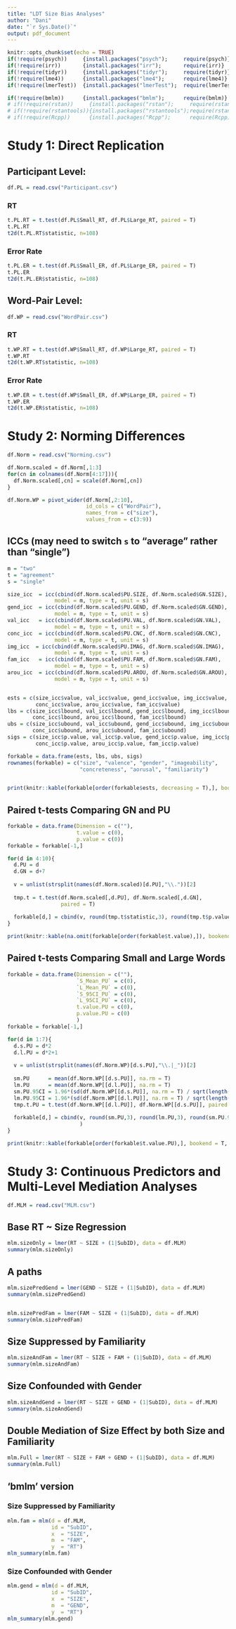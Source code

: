 ---
title: "LDT Size Bias Analyses"
author: "Dani"
date: "`r Sys.Date()`"
output: pdf_document
---

```{r setup, include=FALSE}
knitr::opts_chunk$set(echo = TRUE)
if(!require(psych))     {install.packages("psych");     require(psych)}
if(!require(irr))       {install.packages("irr");       require(irr)}
if(!require(tidyr))     {install.packages("tidyr");     require(tidyr)}
if(!require(lme4))      {install.packages("lme4");      require(lme4)}
if(!require(lmerTest))  {install.packages("lmerTest");  require(lmerTest)}

if(!require(bmlm))      {install.packages("bmlm");      require(bmlm)}
# if(!require(rstan))     {install.packages("rstan");     require(rstan)}
# if(!require(rstantools)){install.packages("rstantools");require(rstantools)}
# if(!require(Rcpp))      {install.packages("Rcpp");      require(Rcpp)}
```


# Study 1: Direct Replication

## Participant Level:
```{r}
df.PL = read.csv("Participant.csv")
```

### RT
```{r}
t.PL.RT = t.test(df.PL$Small_RT, df.PL$Large_RT, paired = T)
t.PL.RT
t2d(t.PL.RT$statistic, n=108)
```

### Error Rate
```{r}
t.PL.ER = t.test(df.PL$Small_ER, df.PL$Large_ER, paired = T)
t.PL.ER
t2d(t.PL.ER$statistic, n=108)
```


## Word-Pair Level:
```{r}
df.WP = read.csv("WordPair.csv")
```

### RT
```{r}
t.WP.RT = t.test(df.WP$Small_RT, df.WP$Large_RT, paired = T)
t.WP.RT
t2d(t.WP.RT$statistic, n=108)
```

### Error Rate
```{r}
t.WP.ER = t.test(df.WP$Small_ER, df.WP$Large_ER, paired = T)
t.WP.ER
t2d(t.WP.ER$statistic, n=108)
```





# Study 2: Norming Differences

```{r}
df.Norm = read.csv("Norming.csv")

df.Norm.scaled = df.Norm[,1:3]
for(cn in colnames(df.Norm[4:17])){
  df.Norm.scaled[,cn] = scale(df.Norm[,cn])
}

df.Norm.WP = pivot_wider(df.Norm[,2:10],
                         id_cols = c("WordPair"),
                         names_from = c("size"), 
                         values_from = c(3:9))
```

## ICCs (may need to switch `s` to "average" rather than "single")
```{r}

m = "two"
t = "agreement"
s = "single"

size_icc  = icc(cbind(df.Norm.scaled$PU.SIZE, df.Norm.scaled$GN.SIZE),
               model = m, type = t, unit = s)
gend_icc  = icc(cbind(df.Norm.scaled$PU.GEND, df.Norm.scaled$GN.GEND),
               model = m, type = t, unit = s)
val_icc   = icc(cbind(df.Norm.scaled$PU.VAL, df.Norm.scaled$GN.VAL),
               model = m, type = t, unit = s)
conc_icc  = icc(cbind(df.Norm.scaled$PU.CNC, df.Norm.scaled$GN.CNC),
               model = m, type = t, unit = s)
img_icc  = icc(cbind(df.Norm.scaled$PU.IMAG, df.Norm.scaled$GN.IMAG),
               model = m, type = t, unit = s)
fam_icc   = icc(cbind(df.Norm.scaled$PU.FAM, df.Norm.scaled$GN.FAM),
               model = m, type = t, unit = s)
arou_icc  = icc(cbind(df.Norm.scaled$PU.AROU, df.Norm.scaled$GN.AROU),
               model = m, type = t, unit = s)


ests = c(size_icc$value, val_icc$value, gend_icc$value, img_icc$value,
         conc_icc$value, arou_icc$value, fam_icc$value)
lbs = c(size_icc$lbound, val_icc$lbound, gend_icc$lbound, img_icc$lbound,
        conc_icc$lbound, arou_icc$lbound, fam_icc$lbound)
ubs = c(size_icc$ubound, val_icc$ubound, gend_icc$ubound, img_icc$ubound,
        conc_icc$ubound, arou_icc$ubound, fam_icc$ubound)
sigs = c(size_icc$p.value, val_icc$p.value, gend_icc$p.value, img_icc$p.value,
         conc_icc$p.value, arou_icc$p.value, fam_icc$p.value)

forkable = data.frame(ests, lbs, ubs, sigs)
rownames(forkable) = c("size", "valence", "gender", "imageability",
                       "concreteness", "aorusal", "familiarity")


print(knitr::kable(forkable[order(forkable$ests, decreasing = T),], bookend = T, digits = 3))
```

## Paired t-tests Comparing GN and PU
```{r}
forkable = data.frame(Dimension = c(""), 
                      t.value = c(0),
                      p.value = c(0))
forkable = forkable[-1,]

for(d in 4:10){
  d.PU = d
  d.GN = d+7
  
  v = unlist(strsplit(names(df.Norm.scaled)[d.PU],"\\."))[2]
  
  tmp.t = t.test(df.Norm.scaled[,d.PU], df.Norm.scaled[,d.GN], 
                 paired = T)
  
  forkable[d,] = cbind(v, round(tmp.t$statistic,3), round(tmp.t$p.value,3))
}

print(knitr::kable(na.omit(forkable[order(forkable$t.value),]), bookend = T, row.names = F, digits = 3))
```

## Paired t-tests Comparing Small and Large Words
```{r}
forkable = data.frame(Dimension = c(""), 
                      `S_Mean_PU` = c(0),
                      `L_Mean_PU` = c(0),
                      `S_95CI_PU` = c(0),
                      `L_95CI_PU` = c(0),
                      t.value.PU = c(0),
                      p.value.PU = c(0)  
                      )
forkable = forkable[-1,]

for(d in 1:7){
  d.s.PU = d*2
  d.l.PU = d*2+1
  
  v = unlist(strsplit(names(df.Norm.WP)[d.s.PU],"\\.|_"))[2]
  
  sm.PU      = mean(df.Norm.WP[[d.s.PU]], na.rm = T)
  lm.PU      = mean(df.Norm.WP[[d.l.PU]], na.rm = T)
  sm.PU.95CI = 1.96*(sd(df.Norm.WP[[d.s.PU]], na.rm = T) / sqrt(length(df.Norm.WP[[d.s.PU]])))
  lm.PU.95CI = 1.96*(sd(df.Norm.WP[[d.l.PU]], na.rm = T) / sqrt(length(df.Norm.WP[[d.l.PU]])))
  tmp.t.PU = t.test(df.Norm.WP[[d.l.PU]], df.Norm.WP[[d.s.PU]], paired = T)
  
  forkable[d,] = cbind(v, round(sm.PU,3), round(lm.PU,3), round(sm.PU.95CI,4), round(lm.PU.95CI,4), round(tmp.t.PU$statistic,3), round(tmp.t.PU$p.value,3) 
                       )
}

print(knitr::kable(forkable[order(forkable$t.value.PU),], bookend = T, row.names = F, digits = 3))
```






# Study 3: Continuous Predictors and Multi-Level Mediation Analyses
```{r}
df.MLM = read.csv("MLM.csv")
```

## Base RT ~ Size Regression
```{r}
mlm.sizeOnly = lmer(RT ~ SIZE + (1|SubID), data = df.MLM)
summary(mlm.sizeOnly)
```

## A paths
```{r}
mlm.sizePredGend = lmer(GEND ~ SIZE + (1|SubID), data = df.MLM)
summary(mlm.sizePredGend)


mlm.sizePredFam = lmer(FAM ~ SIZE + (1|SubID), data = df.MLM)
summary(mlm.sizePredFam)
```

## Size Suppressed by Familiarity
```{r}
mlm.sizeAndFam = lmer(RT ~ SIZE + FAM + (1|SubID), data = df.MLM)
summary(mlm.sizeAndFam)
```


## Size Confounded with Gender
```{r}
mlm.sizeAndGend = lmer(RT ~ SIZE + GEND + (1|SubID), data = df.MLM)
summary(mlm.sizeAndGend)
```

## Double Mediation of Size Effect by both Size and Familiarity

```{r}
mlm.Full = lmer(RT ~ SIZE + FAM + GEND + (1|SubID), data = df.MLM)
summary(mlm.Full)
```


## 'bmlm' version

### Size Suppressed by Familiarity
```{r}
mlm.fam = mlm(d = df.MLM,
              id = "SubID",
              x  = "SIZE",
              m  = "FAM",
              y  = "RT")
mlm_summary(mlm.fam)
```


### Size Confounded with Gender
```{r}
mlm.gend = mlm(d = df.MLM,
              id = "SubID",
              x  = "SIZE",
              m  = "GEND",
              y  = "RT")
mlm_summary(mlm.gend)
```



<!-- ### Double Mediation of Size Effect by both Size and Familiarity -->

<!-- #### Modified code for Double Mediation -->

<!-- This code has been modified from Vuorre & Bolger's (2018) original code -->

<!-- ```{r} -->

<!-- stancode = " -->
<!-- data{int<lower=1> N;             // Number of observations -->
<!--     int<lower=1> J;             // Number of participants -->
<!--     int<lower=1,upper=J> id[N]; // Participant IDs -->
<!--     vector[N] X;                // Manipulated variable -->
<!--     vector[N] M1;                // Mediator -->
<!--     vector[N] M2;                // Mediator -->
<!--     // Priors -->
<!--     real prior_dm1; -->
<!--     real prior_dm2; -->
<!--     real prior_dy; -->
<!--     real prior_a1; -->
<!--     real prior_b1; -->
<!--     real prior_a2; -->
<!--     real prior_b2; -->
<!--     real prior_cp; -->
<!--     real prior_tau_dm1; -->
<!--     real prior_tau_dm2; -->
<!--     real prior_tau_dy; -->
<!--     real prior_tau_a1; -->
<!--     real prior_tau_b1; -->
<!--     real prior_tau_a2; -->
<!--     real prior_tau_b2; -->
<!--     real prior_tau_cp; -->
<!--     real prior_lkj_shape; -->

<!--     vector[N] Y;                // Continuous outcome -->
<!-- } -->
<!-- transformed data{ -->
<!--     int K;                      // Number of predictors -->
<!--     K = 8; -->
<!-- } -->
<!-- parameters{ -->
<!--     // Regression Y on X, M1, and M2 -->
<!--     real dy;                    // Intercept -->
<!--     real cp;                    // X to Y effect -->
<!--     real b1;                     // M1 to Y effect -->
<!--     real b2;                     // M2 to Y effect -->
<!--     // Regression M1 on X -->
<!--     real dm1;                    // Intercept -->
<!--     real a1;                     // X to M effect -->
<!--     real<lower=0> sigma_m1;      // Residual -->
<!--     // Regression M2 on X -->
<!--     real dm2;                    // Intercept -->
<!--     real a2;                     // X to M effect -->
<!--     real<lower=0> sigma_m2;      // Residual -->

<!--     // Correlation matrix and SDs of participant-level varying effects -->
<!--     cholesky_factor_corr[K] L_Omega; -->
<!--     vector<lower=0>[K] Tau; -->

<!--     // Standardized varying effects -->
<!--     matrix[K, J] z_U; -->

<!--     real<lower=0> sigma_y;      // Residual -->
<!-- } -->
<!-- transformed parameters { -->
<!--     // Participant-level varying effects -->
<!--     matrix[J, K] U; -->
<!--     U = (diag_pre_multiply(Tau, L_Omega) * z_U)'; -->
<!-- } -->
<!-- model { -->
<!--     // Means of linear models -->
<!--     vector[N] mu_y; -->
<!--     vector[N] mu_m1; -->
<!--     vector[N] mu_m2; -->
<!--     // Regression parameter priors -->
<!--     dy ~ normal(0, prior_dy); -->
<!--     dm1 ~ normal(0, prior_dm1); -->
<!--     a1 ~ normal(0, prior_a1); -->
<!--     b1 ~ normal(0, prior_b1);     -->
<!--     dm2 ~ normal(0, prior_dm2); -->
<!--     a2 ~ normal(0, prior_a2); -->
<!--     b2 ~ normal(0, prior_b2); -->
<!--     cp ~ normal(0, prior_cp); -->
<!--     // SDs and correlation matrix -->
<!--     Tau[1] ~ cauchy(0, prior_tau_cp);   // u_cp -->
<!--     Tau[2] ~ cauchy(0, prior_tau_b1);   // u_b1 -->
<!--     Tau[3] ~ cauchy(0, prior_tau_b2);   // u_b2 -->
<!--     Tau[4] ~ cauchy(0, prior_tau_dy);   // u_intercept_y -->
<!--     Tau[5] ~ cauchy(0, prior_tau_a1);   // u_a1 -->
<!--     Tau[6] ~ cauchy(0, prior_tau_dm1);  // u_intercept_m1  -->
<!--     Tau[7] ~ cauchy(0, prior_tau_a2);   // u_a2   -->
<!--     Tau[8] ~ cauchy(0, prior_tau_dm2);  // u_intercept_m2 -->
<!--     L_Omega ~ lkj_corr_cholesky(prior_lkj_shape); -->
<!--     // Allow vectorized sampling of varying effects via stdzd z_U -->
<!--     to_vector(z_U) ~ normal(0, 1); -->

<!--     // Regressions -->
<!--     for (n in 1:N){ -->
<!--         mu_y[n] = (cp + U[id[n], 1]) * X[n] + -->
<!--                   (b1 + U[id[n], 2]) * M1[n] + -->
<!--                   (b2 + U[id[n], 3]) * M2[n] + -->
<!--                   (dy + U[id[n], 4]); -->
<!--         mu_m1[n] = (a1 + U[id[n], 5]) * X[n] + -->
<!--                    (dm1 + U[id[n], 6]); -->
<!--         mu_m2[n] = (a2 + U[id[n], 7]) * X[n] + -->
<!--                    (dm2 + U[id[n], 8]); -->
<!--     } -->

<!--     // Data model -->
<!--     Y ~ normal(mu_y, sigma_y); -->
<!--     M1 ~ normal(mu_m1, sigma_m1); -->
<!--     M2 ~ normal(mu_m2, sigma_m2); -->
<!-- } -->
<!-- generated quantities{     -->
<!--     matrix[K, K] Omega;         // Correlation matrix -->
<!--     matrix[K, K] Sigma;         // Covariance matrix -->

<!--     // Average mediation parameters -->
<!--     real covab1;                 // a-b1 covariance -->
<!--     real corrab1;                // a-b1 correlation -->
<!--     real covab2;                 // a-b2 covariance -->
<!--     real corrab2;                // a-b2 correlation -->
<!--     real me;                    // Mediated effect -->
<!--     real c;                     // Total effect -->
<!--     real pme;                   // % mediated effect -->

<!--     // Person-specific mediation parameters -->
<!--     vector[J] u_a1; -->
<!--     vector[J] u_b1; -->
<!--     vector[J] u_a2; -->
<!--     vector[J] u_b2; -->
<!--     vector[J] u_cp; -->
<!--     vector[J] u_dy; -->
<!--     vector[J] u_dm1; -->
<!--     vector[J] u_dm2; -->
<!--     vector[J] u_c; -->
<!--     vector[J] u_me; -->
<!--     vector[J] u_pme; -->

<!--     // Re-named tau parameters for easy output -->
<!--     real tau_cp; -->
<!--     real tau_b1; -->
<!--     real tau_a1; -->
<!--     real tau_b2; -->
<!--     real tau_a2; -->
<!--     real tau_dy; -->
<!--     real tau_dm1; -->
<!--     real tau_dm2; -->

<!--     tau_cp  = Tau[1]; -->
<!--     tau_b1  = Tau[2]; -->
<!--     tau_b2  = Tau[3]; -->
<!--     tau_dy  = Tau[4]; -->
<!--     tau_a1  = Tau[5]; -->
<!--     tau_dm1 = Tau[6]; -->
<!--     tau_a2  = Tau[7]; -->
<!--     tau_dm2 = Tau[8]; -->

<!--     Omega = L_Omega * L_Omega'; -->
<!--     Sigma = quad_form_diag(Omega, Tau); -->

<!--     covab1 = Sigma[2,5]; -->
<!--     corrab1 = Omega[2,5]; -->
<!--     covab2 = Sigma[3,7]; -->
<!--     corrab2 = Omega[3,7]; -->
<!--     me = a1*b1 * a2*b2 + covab1 * covab2 ; -->
<!--     c = cp + me; -->
<!--     pme = me / c; -->

<!--     for (j in 1:J) { -->
<!--         u_cp[j] = cp + U[j, 1]; -->
<!--         u_b2[j] = b2 + U[j, 2]; -->
<!--         u_b1[j] = b1 + U[j, 3]; -->
<!--         u_dy[j] = dy + U[j, 4]; -->
<!--         u_a1[j] = a1 + U[j, 5]; -->
<!--         u_dm1[j] = dm1 + U[j, 6]; -->
<!--         u_a2[j] = a2 + U[j, 7]; -->
<!--         u_dm2[j] = dm2 + U[j, 8]; -->
<!--         u_me[j] = (a1 + U[j, 5]) * (b1 + U[j, 2]) * (a2 + U[j, 7]) * (b2 + U[j, 3]); -->
<!--         u_c[j] = u_cp[j] + u_me[j]; -->
<!--         u_pme[j] = u_me[j] / u_c[j]; -->
<!--     } -->
<!-- } -->
<!-- " -->




<!-- mlm.doub = function (d = NULL,  -->
<!--                      id = "id", x = "x", m1 = "m1", m2 = "m2", y = "y",  -->
<!--                      priors = NULL, binary_y = FALSE, ...) { -->
<!--     if (is.null(d))  -->
<!--         stop("No data entered") -->
<!--     if (class(d)[1] == "tbl_df")  -->
<!--         d <- as.data.frame(d) -->
<!--     default_priors <- list(dm1 = 1000, tau_dm1 = 50, dm2 = 1000, tau_dm2 = 50,  -->
<!--         dy = 1000, tau_dy = 50,  -->
<!--         a1 = 1000, tau_a1 = 50, a2 = 1000, tau_a2 = 50,  -->
<!--         b1 = 1000, tau_b1 = 50, b2 = 1000, tau_b2 = 50,  -->
<!--         cp = 1000, tau_cp = 50, lkj_shape = 1) -->
<!--     if (is.null(priors$dm1))  -->
<!--         priors$dm1 <- default_priors$dm1 -->
<!--     if (is.null(priors$dm2))  -->
<!--         priors$dm2 <- default_priors$dm2 -->
<!--     if (is.null(priors$dy))  -->
<!--         priors$dy <- default_priors$dy -->
<!--     if (is.null(priors$a1))  -->
<!--         priors$a1 <- default_priors$a1 -->
<!--     if (is.null(priors$b1))  -->
<!--         priors$b1 <- default_priors$b1 -->
<!--     if (is.null(priors$a2))  -->
<!--         priors$a2 <- default_priors$a2 -->
<!--     if (is.null(priors$b2))  -->
<!--         priors$b2 <- default_priors$b2 -->
<!--     if (is.null(priors$cp))  -->
<!--         priors$cp <- default_priors$cp -->
<!--     if (is.null(priors$tau_dm1))  -->
<!--         priors$tau_dm1 <- default_priors$tau_dm1 -->
<!--     if (is.null(priors$tau_dm2))  -->
<!--         priors$tau_dm2 <- default_priors$tau_dm2 -->
<!--     if (is.null(priors$tau_dy))  -->
<!--         priors$tau_dy <- default_priors$tau_dy -->
<!--     if (is.null(priors$tau_a1))  -->
<!--         priors$tau_a1 <- default_priors$tau_a1 -->
<!--     if (is.null(priors$tau_b1))  -->
<!--         priors$tau_b1 <- default_priors$tau_b1 -->
<!--     if (is.null(priors$tau_a2))  -->
<!--         priors$tau_a2 <- default_priors$tau_a2 -->
<!--     if (is.null(priors$tau_b2))  -->
<!--         priors$tau_b2 <- default_priors$tau_b2 -->
<!--     if (is.null(priors$tau_cp))  -->
<!--         priors$tau_cp <- default_priors$tau_cp -->
<!--     if (is.null(priors$lkj_shape))  -->
<!--         priors$lkj_shape <- default_priors$lkj_shape -->
<!--     names(priors) <- lapply(names(priors), function(x) paste0("prior_",  -->
<!--         x)) -->
<!--     ld <- list() -->
<!--     ld$id = as.integer(as.factor(as.character(d[, id]))) -->
<!--     ld$X = d[, x] -->
<!--     ld$M1 = d[, m1] -->
<!--     ld$M2 = d[, m2] -->
<!--     ld$Y = d[, y] -->
<!--     ld$J <- length(unique(ld$id)) -->
<!--     ld$N <- nrow(d) -->
<!--     ld <- append(ld, priors) -->
<!--     # if (binary_y) { -->
<!--     #     model_s <- stanmodels$bmlm_binary_y -->
<!--     # } -->
<!--     # else { -->
<!--     #     model_file <- system.file("stan/bmlm.doub.stan", package="bmlm") -->
<!--     # } -->
<!--     message("Estimating model, please wait.") -->
<!--     mod = stan_model(system.file("stan/bmlm.doub.stan", package="bmlm"), -->
<!--                      model_code = stancode,  -->
<!--                      model_name = "double_mediation",  -->
<!--                      verbose = T) -->
<!--     fit <- rstan::sampling(object = mod,  -->
<!--                            data = ld,  -->
<!--                            pars = c("U","z_U", "L_Omega", "Tau", "Sigma"),  -->
<!--                            include = FALSE) -->
<!--     return(fit) -->
<!-- } -->
<!-- ``` -->


<!-- #### Actual model -->

<!-- ```{r} -->
<!-- mlm.double = mlm.doub(d = df.MLM, -->
<!--               id = "SubID", -->
<!--               x  = "SIZE", -->
<!--               m1 = "FAM", -->
<!--               m2 = "GEND",  -->
<!--               y  = "RT") -->
<!-- mlm_summary(mlm.gend) -->
<!-- ``` -->

